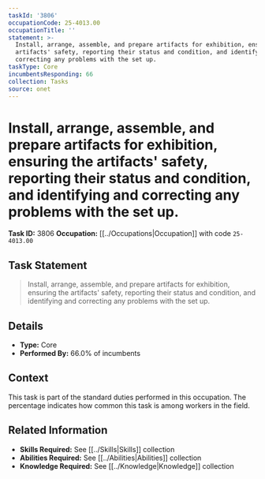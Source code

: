 ```yaml
---
taskId: '3806'
occupationCode: 25-4013.00
occupationTitle: ''
statement: >-
  Install, arrange, assemble, and prepare artifacts for exhibition, ensuring the
  artifacts' safety, reporting their status and condition, and identifying and
  correcting any problems with the set up.
taskType: Core
incumbentsResponding: 66
collection: Tasks
source: onet
---
```

# Install, arrange, assemble, and prepare artifacts for exhibition, ensuring the artifacts' safety, reporting their status and condition, and identifying and correcting any problems with the set up.

**Task ID:** 3806
**Occupation:** [[../Occupations|Occupation]] with code `25-4013.00`

## Task Statement

> Install, arrange, assemble, and prepare artifacts for exhibition, ensuring the artifacts' safety, reporting their status and condition, and identifying and correcting any problems with the set up.

## Details

- **Type:** Core
- **Performed By:** 66.0% of incumbents

## Context

This task is part of the standard duties performed in this occupation. The percentage indicates how common this task is among workers in the field.

## Related Information

- **Skills Required:** See [[../Skills|Skills]] collection
- **Abilities Required:** See [[../Abilities|Abilities]] collection
- **Knowledge Required:** See [[../Knowledge|Knowledge]] collection
